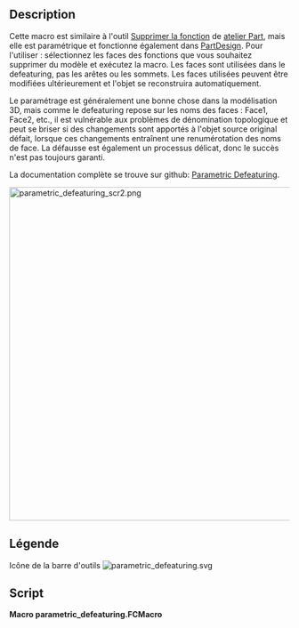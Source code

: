 <languages/>

{{Macro/fr
|Name=Macro Parametric Defeaturing
|Icon=parametric_defeaturing.svg
|Description=Cette macro est similaire à l'outil [[Part_Defeaturing/fr|Supprimer la fonction]] de [[Part_Workbench/fr|atelier Part]], mais elle est paramétrique et fonctionne également dans [[PartDesign_Workbench/fr|PartDesign]]. Pour l'utiliser : sélectionnez les faces des fonctions que vous souhaitez supprimer du modèle et exécutez la macro. Les faces sont utilisées dans le defeaturing, pas les arêtes ou les sommets. Les faces utilisées peuvent être modifiées ultérieurement et l'objet se reconstruira automatiquement.<br/>

Le paramétrage est généralement une bonne chose dans la modélisation 3D, mais comme le defeaturing repose sur les noms des faces : Face1, Face2, etc., il est vulnérable aux problèmes de dénomination topologique et peut se briser si des changements sont apportés à l'objet source original défait, lorsque ces changements entraînent une renumérotation des noms de face. La défausse est également un processus délicat, donc le succès n'est pas toujours garanti.<br/>

La documentation complète se trouve sur github: [https://github.com/mwganson/parametric_defeaturing Parametric Defeaturing].<br/>

<div class="mw-translate-fuzzy">
|Author=TheMarkster
|Version=0.2021.10.10.rev2
|Date=2021-10-10.rev2
|FCVersion=python version 3
|Download=[https://wiki.freecadweb.org/File:parametric_defeaturing.svg ToolBar Icon]
|Links=[https://github.com/mwganson/parametric_defeaturing Documentation complète sur Github]
}}
</div>

== Description ==

Cette macro est similaire à l'outil [[Part_Defeaturing/fr|Supprimer la fonction]] de [[Part_Workbench/fr|atelier Part]], mais elle est paramétrique et fonctionne également dans [[PartDesign_Workbench/fr|PartDesign]]. Pour l'utiliser : sélectionnez les faces des fonctions que vous souhaitez supprimer du modèle et exécutez la macro. Les faces sont utilisées dans le defeaturing, pas les arêtes ou les sommets. Les faces utilisées peuvent être modifiées ultérieurement et l'objet se reconstruira automatiquement.

Le paramétrage est généralement une bonne chose dans la modélisation 3D, mais comme le defeaturing repose sur les noms des faces : Face1, Face2, etc., il est vulnérable aux problèmes de dénomination topologique et peut se briser si des changements sont apportés à l'objet source original défait, lorsque ces changements entraînent une renumérotation des noms de face. La défausse est également un processus délicat, donc le succès n'est pas toujours garanti.

La documentation complète se trouve sur github: [https://github.com/mwganson/parametric_defeaturing Parametric Defeaturing].

[[File:parametric_defeaturing_scr2.png|600px]]
{{Caption|Capture d'écran de la macro paramétrique de defeaturing‎}}

<span id="Legend"></span>
== Légende ==

{{Codeextralink|https://gist.github.com/mwganson/0d55a5c51b1d6ff488b7a2f62bf50656/raw/140e9118deb955981a1ea499778cbf2521818e40/parametric_defeaturing.FCMacro|parametric_defeaturing.FCMacro}}

Icône de la barre d'outils
[[Image:parametric_defeaturing.svg]]

== Script ==

'''Macro parametric_defeaturing.FCMacro'''

{{CodeDownload|https://gist.github.com/mwganson/0d55a5c51b1d6ff488b7a2f62bf50656|parametric_defeaturing.FCMacro}}